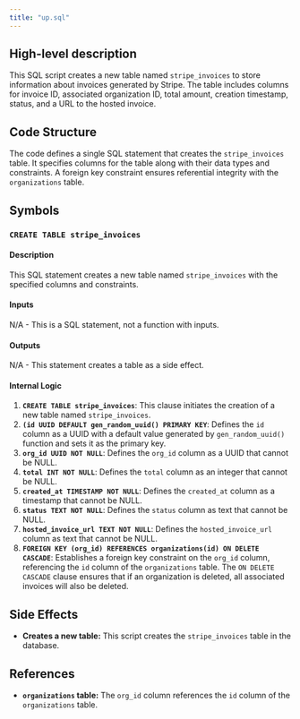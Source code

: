 ```yaml
---
title: "up.sql"
---
```


## High-level description
This SQL script creates a new table named `stripe_invoices` to store information about invoices generated by Stripe. The table includes columns for invoice ID, associated organization ID, total amount, creation timestamp, status, and a URL to the hosted invoice.

## Code Structure
The code defines a single SQL statement that creates the `stripe_invoices` table. It specifies columns for the table along with their data types and constraints. A foreign key constraint ensures referential integrity with the `organizations` table.

## Symbols

### `CREATE TABLE stripe_invoices`
#### Description
This SQL statement creates a new table named `stripe_invoices` with the specified columns and constraints.

#### Inputs
N/A - This is a SQL statement, not a function with inputs.

#### Outputs
N/A - This statement creates a table as a side effect.

#### Internal Logic
1. **`CREATE TABLE stripe_invoices`**: This clause initiates the creation of a new table named `stripe_invoices`.
2. **`(id UUID DEFAULT gen_random_uuid() PRIMARY KEY`**: Defines the `id` column as a UUID with a default value generated by `gen_random_uuid()` function and sets it as the primary key.
3. **`org_id UUID NOT NULL`**: Defines the `org_id` column as a UUID that cannot be NULL.
4. **`total INT NOT NULL`**: Defines the `total` column as an integer that cannot be NULL.
5. **`created_at TIMESTAMP NOT NULL`**: Defines the `created_at` column as a timestamp that cannot be NULL.
6. **`status TEXT NOT NULL`**: Defines the `status` column as text that cannot be NULL.
7. **`hosted_invoice_url TEXT NOT NULL`**: Defines the `hosted_invoice_url` column as text that cannot be NULL.
8. **`FOREIGN KEY (org_id) REFERENCES organizations(id) ON DELETE CASCADE`**:  Establishes a foreign key constraint on the `org_id` column, referencing the `id` column of the `organizations` table. The `ON DELETE CASCADE` clause ensures that if an organization is deleted, all associated invoices will also be deleted.

## Side Effects
- **Creates a new table:** This script creates the `stripe_invoices` table in the database.

## References
- **`organizations` table:** The `org_id` column references the `id` column of the `organizations` table.
